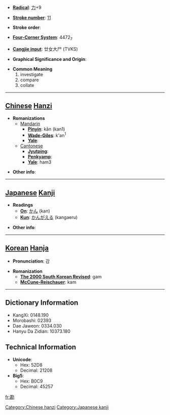 * '''[[Wiktionary:Chinese radical index| Radical]]''': [[Wiktionary:Chinese radical index 力|力]]+9

* '''[[Wiktionary:Chinese total strokes index|Stroke number]]''': [[Wiktionary:Chinese total strokes index 11|11]]

* '''Stroke order''': 

* '''[[Wiktionary:Chinese four corner index|Four-Corner System]]''': 4472<sub>7</sub>

* '''[[Wiktionary:Chinese Cangjie index|Cangjie input]]''': 廿女大尸 (TVKS)

* '''Graphical Significance and Origin''': 

* '''Common Meaning'''
*#investigate
*# compare
*# collate


----

== [[Chinese]] [[Hanzi]] ==

* '''Romanizations'''
** [[Mandarin]]
*** '''[[Pinyin]]''': kān (kan1)
*** '''[[Wade-Giles]]''': k'an<sup>1</sup>
*** '''[[Yale]]''': 
**[[Cantonese]]
***'''[[Jyutping]]''':
***'''[[Penkyamp]]''': 
***'''[[Yale]]''': ham3

* '''Other info''': 

----

== [[Japanese]] [[Kanji]] ==

* '''Readings'''
** '''[[On]]''': [[かん]] (kan)
** '''[[Kun]]''': [[かんがえる]] (kangaeru)

* '''Other info''':  

----

== [[Korean]] [[Hanja]] ==

* '''Pronunciation''': 감

* '''Romanization'''
** '''[[The 2000 South Korean Revised Romanization|The 2000 South Korean Revised]]''': gam
** '''[[McCune-Reischauer]]''': kam

----

== Dictionary Information ==

* KangXi: 0148.190
* Morobashi: 02393
* Dae Jaweon: 0334.030
* Hanyu Da Zidian: 10373.180

== Technical Information ==

* '''Unicode''':
** Hex: 52D8
** Decimal: 21208
* '''Big5''':
** Hex: B0C9
** Decimal: 45257

[[Category:Chinese hanzi]]
[[Category:Japanese kanji]]

[[fr:勘]]
